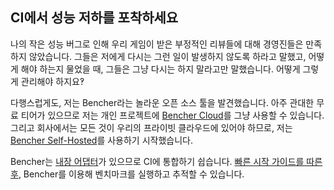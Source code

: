## CI에서 성능 저하를 포착하세요

나의 작은 성능 버그로 인해 우리 게임이 받은 부정적인 리뷰들에 대해 경영진들은 만족하지 않았습니다.
그들은 저에게 다시는 그런 일이 발생하지 않도록 하라고 말했고, 어떻게 해야 하는지 물었을 때, 그들은 그냥 다시는 하지 말라고만 말했습니다.
어떻게 그렇게 관리해야 하지요‽

다행스럽게도, 저는 Bencher라는 놀라운 오픈 소스 툴을 발견했습니다.
아주 관대한 무료 티어가 있으므로 저는 개인 프로젝트에 [Bencher Cloud](/)를 그냥 사용할 수 있습니다.
그리고 회사에서는 모든 것이 우리의 프라이빗 클라우드에 있어야 하므로, 저는 [Bencher Self-Hosted](/docs/ko/tutorial/docker/)를 사용하기 시작했습니다.

Bencher는 [내장 어댑터](/docs/ko/explanation/adapters/)가 있으므로 CI에 통합하기 쉽습니다. [빠른 시작 가이드를 따른 후](/docs/ko/tutorial/quick-start/), Bencher를 이용해 벤치마크를 실행하고 추적할 수 있습니다.